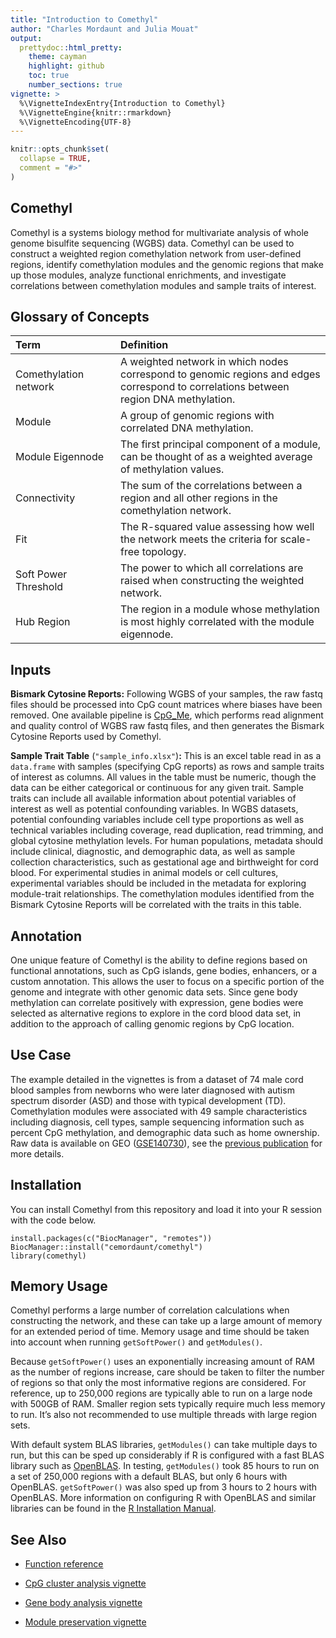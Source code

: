 ```yaml
---
title: "Introduction to Comethyl"
author: "Charles Mordaunt and Julia Mouat"
output: 
  prettydoc::html_pretty:
    theme: cayman
    highlight: github
    toc: true
    number_sections: true
vignette: >
  %\VignetteIndexEntry{Introduction to Comethyl}
  %\VignetteEngine{knitr::rmarkdown}
  %\VignetteEncoding{UTF-8}
---
```


```r
knitr::opts_chunk$set(
  collapse = TRUE,
  comment = "#>"
)
```

## Comethyl

Comethyl is a systems biology method for multivariate analysis of whole genome bisulfite sequencing (WGBS) data. Comethyl can be used to construct a weighted region comethylation network from user-defined regions, identify comethylation modules and the genomic regions that make up those modules, analyze functional enrichments, and investigate correlations between comethylation modules and sample traits of interest. 

## Glossary of Concepts

| Term | Definition |
|:-----|:-----------|
| Comethylation network | A weighted network in which nodes correspond to genomic regions and edges correspond to correlations between region DNA methylation. |
| Module | A group of genomic regions with correlated DNA methylation. |
| Module Eigennode | The first principal component of a module, can be thought of as a weighted average of methylation values. |
| Connectivity | The sum of the correlations between a region and all other regions in the comethylation network. |
| Fit | The R-squared value assessing how well the network meets the criteria for scale-free topology. |
| Soft Power Threshold | The power to which all correlations are raised when constructing the weighted network. |
| Hub Region | The region in a module whose methylation is most highly correlated with the module eigennode. |

## Inputs

**Bismark Cytosine Reports:** Following WGBS of your samples, the raw fastq files should be processed into CpG count matrices where biases have been removed. One available pipeline is [CpG_Me](https://github.com/ben-laufer/CpG_Me), which performs read alignment and quality control of WGBS raw fastq files, and then generates the Bismark Cytosine Reports used by Comethyl.

**Sample Trait Table** (`"sample_info.xlsx"`)**:** This is an excel table read in as a `data.frame` with samples (specifying CpG reports) as rows and sample traits of interest as columns. All values in the table must be numeric, though the data can be either categorical or continuous for any given trait. Sample traits can include all available information about potential variables of interest as well as potential confounding variables. In WGBS datasets, potential confounding variables include cell type proportions as well as technical variables including coverage, read duplication, read trimming, and global cytosine methylation levels. For human populations, metadata should include clinical, diagnostic, and demographic data, as well as sample collection characteristics, such as gestational age and birthweight for cord blood. For experimental studies in animal models or cell cultures, experimental variables should be included in the metadata for exploring module-trait relationships. The comethylation modules identified from the Bismark Cytosine Reports will be correlated with the traits in this table.

## Annotation

One unique feature of Comethyl is the ability to define regions based on functional annotations, such as CpG islands, gene bodies, enhancers, or a custom annotation. This allows the user to focus on a specific portion of the genome and integrate with other genomic data sets. Since gene body methylation can correlate positively with expression, gene bodies were selected as alternative regions to explore in the cord blood data set, in addition to the approach of calling genomic regions by CpG location.

## Use Case

The example detailed in the vignettes is from a dataset of 74 male cord blood samples from newborns who were later diagnosed with autism spectrum disorder (ASD) and those with typical development (TD). Comethylation modules were associated with 49 sample characteristics including diagnosis, cell types, sample sequencing information such as percent CpG methylation, and demographic data such as home ownership. Raw data is available on GEO ([GSE140730](https://www.ncbi.nlm.nih.gov/geo/query/acc.cgi?acc=GSE140730)), see the [previous publication](https://genomemedicine.biomedcentral.com/articles/10.1186/s13073-020-00785-8) for more details.

## Installation

You can install Comethyl from this repository and load it into your R session with the code below.

```
install.packages(c("BiocManager", "remotes"))
BiocManager::install("cemordaunt/comethyl")
library(comethyl)
```

## Memory Usage

Comethyl performs a large number of correlation calculations when constructing the network, and these can take up a large amount of memory for an extended period of time. Memory usage and time should be taken into account when running `getSoftPower()` and `getModules()`. 

Because `getSoftPower()` uses an exponentially increasing amount of RAM as the number of regions increase, care should be taken to filter the number of regions so that only the most informative regions are considered. For reference, up to 250,000 regions are typically able to run on a large node with 500GB of RAM. Smaller region sets typically require much less memory to run. It's also not recommended to use multiple threads with large region sets.

With default system BLAS libraries, `getModules()` can take multiple days to run, but this can be sped up considerably if R is configured with a fast BLAS library such as [OpenBLAS](https://www.openblas.net). In testing, `getModules()` took 85 hours to run on a set of 250,000 regions with a default BLAS, but only 6 hours with OpenBLAS. `getSoftPower()` was also sped up from 3 hours to 2 hours with OpenBLAS. More information on configuring R with OpenBLAS and similar libraries can be found in the [R Installation Manual](https://cran.r-project.org/doc/manuals/r-patched/R-admin.html#BLAS).

## See Also

- [Function reference](https://cemordaunt.github.io/comethyl/reference/index.html)

- [CpG cluster analysis vignette](https://cemordaunt.github.io/comethyl/articles/CpG_Cluster_Analysis.html)

- [Gene body analysis vignette](https://cemordaunt.github.io/comethyl/articles/Gene_Body_Analysis.html)

- [Module preservation vignette](https://cemordaunt.github.io/comethyl/articles/Module_Preservation.html)

